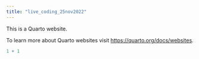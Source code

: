 ```yaml
---
title: "live_coding_25nov2022"
---
```


This is a Quarto website.

To learn more about Quarto websites visit <https://quarto.org/docs/websites>.

```r
1 + 1
```
